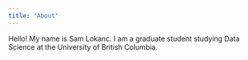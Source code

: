 ```yaml
---
title: "About"
---
```


Hello! My name is Sam Lokanc. I am a graduate student studying Data Science at the 
University of British Columbia.  
